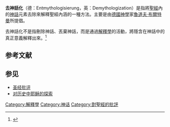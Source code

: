 '''去神話化'''（德：Entmythologisierung，英：Demythologization）是指將[[聖經|聖經]]內的[[神話|神話]]元素去除來解釋聖經內涵的一種方法。主要是由[[德國|德國]][[神學|神學]]家[[魯道夫·布爾特曼|魯道夫·布爾特曼]]所提倡。

去神話化不是指刪除神話、丟棄神話，而是通過[[解釋學|解釋學]]的活動，將隱含在神話中的真正意義解釋出來。<ref>{{Cite web |url=http://life.fhl.net/Philosophy/bookclub/Bultmann.htm |title=存档副本 |accessdate=2015-04-12 |archive-date=2007-01-10 |archive-url=https://web.archive.org/web/20070110162018/http://life.fhl.net/Philosophy/bookclub/Bultmann.htm |dead-url=no }}</ref>

== 参考文献 ==
{{Reflist}}

== 参见 ==
{{Portal box|基督教|神话}}
* [[圣经批评|圣经批评]]
* [[对历史中耶稣的探索|对历史中耶稣的探索]]

[[Category:解釋學|Category:解釋學]]
[[Category:神话|Category:神话]]
[[Category:對聖經的批評|Category:對聖經的批評]]